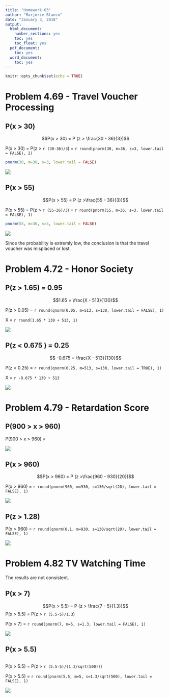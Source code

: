 ```yaml
---
title: "Homework 03"
author: "Marjorie Blanco"
date: "January 3, 2018"
output:
  html_document:
    number_sections: yes
    toc: yes
    toc_float: yes
  pdf_document:
    toc: yes
  word_document:
    toc: yes
---
```


```r
knitr::opts_chunk$set(echo = TRUE)
```


# Problem 4.69 - Travel Voucher Processing

## P(x > 30)

$$P(x > 30) = P (z > \frac{30 - 36}{3})$$

P(x > 30) = P(z > `r (30-36)/3`) = `r round(pnorm(30, m=36, s=3, lower.tail = FALSE), 2)`

```r
pnorm(30, m=36, s=3, lower.tail = FALSE)
```

![](img/Figure4-69a.PNG)

## P(x > 55)

$$P(x > 55) = P (z >\frac{55 - 36}{3})$$

P(x > 55) =  P(z > `r (55-36)/3`) = `r round(pnorm(55, m=36, s=3, lower.tail = FALSE), 1)`

```r
pnorm(55, m=36, s=3, lower.tail = FALSE)
```

![](img/Figure4-69b.PNG)

Since the probability is extremly low, the conclusion is that the travel voucher was misplaced or lost.

# Problem 4.72 - Honor Society

## P(z > 1.65) = 0.95 

$$1.65 = \frac{X - 513}{130}$$ 

P(z > 0.05) =  `r round(qnorm(0.05, m=513, s=130, lower.tail = FALSE), 1)`

X = `r round(1.65 * 130 + 513, 1)`

![](img/Figure4-72a.PNG)


## P(z < 0.675 ) = 0.25

$$ -0.675 = \frac{X - 513}{130}$$ 

P(z < 0.25) =  `r round(qnorm(0.25, m=513, s=130, lower.tail = TRUE), 1)`

X = `r -0.675 * 130 + 513`

![](img/Figure4-72b.PNG)


# Problem 4.79 - Retardation Score

## P(900 > x > 960)

P(900 > x > 960) =  


![](img/Figure4-79a.PNG)


## P(x > 960)

$$P(x > 960) = P (z >\frac{960 - 930}{20})$$

P(x > 960) =  `r round(pnorm(960, m=930, s=130/sqrt(20), lower.tail = FALSE), 1)`

![](img/Figure4-79b.PNG)


## P(z > 1.28)

P(x > 960) =  `r round(qnorm(0.1, m=930, s=130/sqrt(20), lower.tail = FALSE), 1)`

![](img/Figure4-79c.PNG)

# Problem 4.82 TV Watching Time

The results are not consistent.

## P(x > 7)

$$P(x > 5.5) = P (z > \frac{7 - 5}{1.3})$$
P(x > 5.5) = P(z > `r (5.5-5)/1.3`) 



P(x > 7) =  `r round(pnorm(7, m=5, s=1.3, lower.tail = FALSE), 1)`

![](img/Figure4-82a.PNG)

## P(x > 5.5)

```r

```


P(x > 5.5) = P(z > `r (5.5-5)/(1.3/sqrt(500))`) 

P(x > 5.5) =  `r round(pnorm(5.5, m=5, s=1.3/sqrt(500), lower.tail = FALSE), 1)`

![](img/Figure4-82b.PNG)

